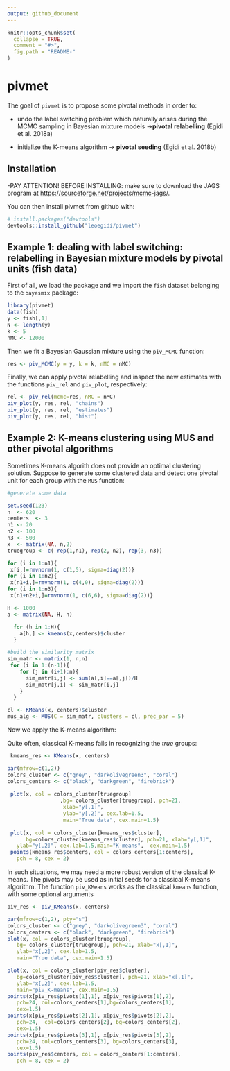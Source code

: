 ```yaml
---
output: github_document
---
```


<!-- README.md is generated from README.Rmd. Please edit that file -->

```r
knitr::opts_chunk$set(
  collapse = TRUE,
  comment = "#>",
  fig.path = "README-"
)
```

# pivmet

The goal of ```pivmet``` is to propose some pivotal methods in order to:

- undo the label switching problem which naturally arises during the MCMC sampling in Bayesian mixture models $\rightarrow$**pivotal relabelling** (Egidi et al. 2018a)

- initialize the K-means algorithm $\rightarrow$ **pivotal seeding** (Egidi et al. 2018b)

## Installation

-PAY ATTENTION! BEFORE INSTALLING: make sure to download the JAGS program at
[https://sourceforge.net/projects/mcmc-jags/](https://sourceforge.net/projects/mcmc-jags/).

You can then install pivmet from github with:

```r
# install.packages("devtools")
devtools::install_github("leoegidi/pivmet")
```

## Example 1: dealing with label switching: relabelling in Bayesian mixture models by pivotal units (fish data)

First of all, we load the package and we import the ```fish``` dataset belonging to the ```bayesmix``` package:

```r
library(pivmet)
data(fish)
y <- fish[,1]
N <- length(y)
k <- 5
nMC <- 12000
```

Then we fit a Bayesian Gaussian mixture using the ```piv_MCMC``` function:


```r
res <- piv_MCMC(y = y, k = k, nMC = nMC)
```


Finally, we can apply pivotal relabelling and inspect the new estimates with the functions ```piv_rel``` and ```piv_plot```, respectively:

```r
rel <- piv_rel(mcmc=res, nMC = nMC)
piv_plot(y, res, rel, "chains")
piv_plot(y, res, rel, "estimates")
piv_plot(y, res, rel, "hist")
```

## Example 2: K-means clustering using MUS and other pivotal algorithms

Sometimes K-means algorith does not provide an optimal clustering solution. Suppose to generate some clustered data and detect one pivotal unit for each group with the ```MUS``` function:

```r
#generate some data

set.seed(123)
n  <- 620
centers  <- 3
n1 <- 20
n2 <- 100
n3 <- 500
x  <- matrix(NA, n,2)
truegroup <- c( rep(1,n1), rep(2, n2), rep(3, n3))

for (i in 1:n1){
 x[i,]=rmvnorm(1, c(1,5), sigma=diag(2))}
for (i in 1:n2){
 x[n1+i,]=rmvnorm(1, c(4,0), sigma=diag(2))}
for (i in 1:n3){
 x[n1+n2+i,]=rmvnorm(1, c(6,6), sigma=diag(2))}

H <- 1000
a <- matrix(NA, H, n)

  for (h in 1:H){
    a[h,] <- kmeans(x,centers)$cluster
  }

#build the similarity matrix
sim_matr <- matrix(1, n,n)
 for (i in 1:(n-1)){
    for (j in (i+1):n){
      sim_matr[i,j] <- sum(a[,i]==a[,j])/H
      sim_matr[j,i] <- sim_matr[i,j]
    }
  }

cl <- KMeans(x, centers)$cluster
mus_alg <- MUS(C = sim_matr, clusters = cl, prec_par = 5)


```

Now we apply the K-means algorithm:

Quite often, classical K-means fails in recognizing the *true* groups:

```r
 kmeans_res <- KMeans(x, centers)
```



```r
par(mfrow=c(1,2))
colors_cluster <- c("grey", "darkolivegreen3", "coral")
colors_centers <- c("black", "darkgreen", "firebrick")
 
 plot(x, col = colors_cluster[truegroup]
                 ,bg= colors_cluster[truegroup], pch=21,
                  xlab="y[,1]",
                  ylab="y[,2]", cex.lab=1.5,
                  main="True data", cex.main=1.5)
 
 plot(x, col = colors_cluster[kmeans_res$cluster], 
      bg=colors_cluster[kmeans_res$cluster], pch=21, xlab="y[,1]",
   ylab="y[,2]", cex.lab=1.5,main="K-means",  cex.main=1.5)
 points(kmeans_res$centers, col = colors_centers[1:centers], 
   pch = 8, cex = 2)

```


In such situations, we may need a more robust version of the classical K-means. The pivots may be used as initial seeds for a classical K-means algorithm. The function `piv_KMeans` works as the classical `kmeans` function, with some optional arguments

```r
piv_res <- piv_KMeans(x, centers)
```

```r
par(mfrow=c(1,2), pty="s")
colors_cluster <- c("grey", "darkolivegreen3", "coral")
colors_centers <- c("black", "darkgreen", "firebrick")
plot(x, col = colors_cluster[truegroup],
   bg= colors_cluster[truegroup], pch=21, xlab="x[,1]",
   ylab="x[,2]", cex.lab=1.5,
   main="True data", cex.main=1.5)

plot(x, col = colors_cluster[piv_res$cluster],
   bg=colors_cluster[piv_res$cluster], pch=21, xlab="x[,1]",
   ylab="x[,2]", cex.lab=1.5,
   main="piv_K-means", cex.main=1.5)
points(x[piv_res$pivots[1],1], x[piv_res$pivots[1],2],
   pch=24, col=colors_centers[1],bg=colors_centers[1],
   cex=1.5)
points(x[piv_res$pivots[2],1], x[piv_res$pivots[2],2],
   pch=24,  col=colors_centers[2], bg=colors_centers[2],
   cex=1.5)
points(x[piv_res$pivots[3],1], x[piv_res$pivots[3],2],
   pch=24, col=colors_centers[3], bg=colors_centers[3],
   cex=1.5)
points(piv_res$centers, col = colors_centers[1:centers],
   pch = 8, cex = 2)

```


